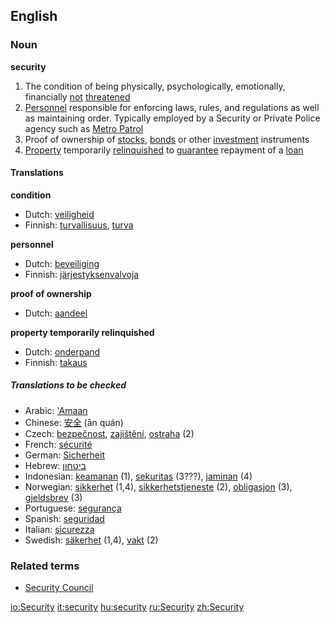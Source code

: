 ==English==
===Noun===
'''security'''

#The condition of being physically, psychologically, emotionally, financially [[not]] [[threaten]]ed
#[[Personnel]] responsible for enforcing laws, rules, and regulations as well as maintaining order. Typically employed by a Security or Private Police agency such as [http://www.metropatrol.org/ Metro Patrol]
#Proof of ownership of [[stock]]s, [[bond]]s or other [[investment]] instruments
#[[Property]] temporarily [[relinquish]]ed to [[guarantee]] repayment of a [[loan]]

====Translations====
'''condition'''
{{top}}
*Dutch: [[veiligheid]] {{f}}
*Finnish: [[turvallisuus]], [[turva]]
{{mid}}
{{bottom}}

'''personnel'''
{{top}}
*Dutch: [[beveiliging]] {{f}}
*Finnish: [[järjestyksenvalvoja]]
{{mid}}
{{bottom}}

'''proof of ownership'''
{{top}}
*Dutch: [[aandeel]] {{n}}
{{mid}}
{{bottom}}

'''property temporarily relinquished'''
{{top}}
*Dutch: [[onderpand]] {{n}}
*Finnish: [[takaus]]
{{mid}}
{{bottom}}

=====Translations to be checked=====
{{checktrans}}
*Arabic: [['Amaan]] {{m}}
*Chinese: [[安全]] (ān quán)
*Czech: [[bezpečnost]], [[zajištění]], [[ostraha]] (2)
*French: [[sécurité]] {{f}}
*German: [[Sicherheit]] {{f}}
*Hebrew: [[ביטחון]] {{m}}
*Indonesian: [[keamanan]] (1), [[sekuritas]] (3???), [[jaminan]] (4)
*Norwegian: [[sikkerhet]] {{m}} (1,4), [[sikkerhetstjeneste]] {{m}} (2), [[obligasjon]] {{m}} (3), [[gjeldsbrev]] {{n}} (3)
*Portuguese: [[segurança]] {{f}}
*Spanish: [[seguridad]] {{f}}
*Italian: [[sicurezza]] {{f}}
*Swedish: [[säkerhet]] {{c}} (1,4), [[vakt]] {{c}} (2)

===Related terms===

*[[Security Council]]

[[io:Security]]
[[it:security]]
[[hu:security]]
[[ru:Security]]
[[zh:Security]]